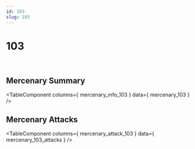 ```yaml
---
id: 103
slug: 103
---
```



# 103

<div style = {{ display: "flex" }}>
    <Image img={require('@site/static/img/mercenaries/illust/thum_char_view_n_103.jpg')}/>
    <Image img={require('@site/static/img/mercenaries/illust/thum_char_view_o_103.jpg')}/>
</div>

## Mercenary Summary

<TableComponent
  columns={ mercenary_info_103 }
  data={ mercenary_103 }
/>

## Mercenary Attacks

<TableComponent
  columns={ mercenary_attack_103 }
  data={ mercenary_103_attacks }
/>